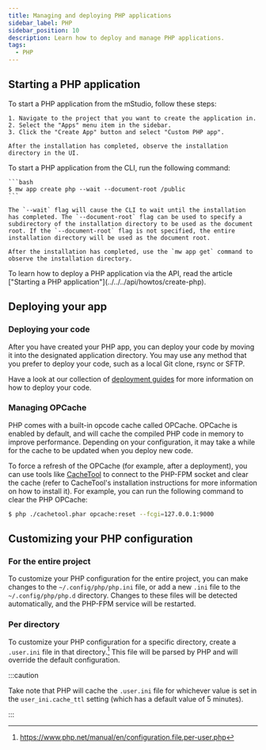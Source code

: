 ```yaml
---
title: Managing and deploying PHP applications
sidebar_label: PHP
sidebar_position: 10
description: Learn how to deploy and manage PHP applications.
tags:
  - PHP
---
```



## Starting a PHP application

<Tabs groupId="access-mode">
  <TabItem value="gui" label="mStudio UI">
    To start a PHP application from the mStudio, follow these steps:

    1. Navigate to the project that you want to create the application in.
    2. Select the "Apps" menu item in the sidebar.
    3. Click the "Create App" button and select "Custom PHP app".

    After the installation has completed, observe the installation directory in the UI.

  </TabItem>
  <TabItem value="cli" label="CLI">
    To start a PHP application from the CLI, run the following command:

    ```bash
    $ mw app create php --wait --document-root /public
    ```

    The `--wait` flag will cause the CLI to wait until the installation has completed. The `--document-root` flag can be used to specify a subdirectory of the installation directory to be used as the document root. If the `--document-root` flag is not specified, the entire installation directory will be used as the document root.

    After the installation has completed, use the `mw app get` command to observe the installation directory.

  </TabItem>
  <TabItem value="api" label="API">
    To learn how to deploy a PHP application via the API, read the article ["Starting a PHP application"](../../../api/howtos/create-php).
  </TabItem>
</Tabs>

## Deploying your app

### Deploying your code

After you have created your PHP app, you can deploy your code by moving it into the designated application directory. You may use any method that you prefer to deploy your code, such as a local Git clone, rsync or SFTP.

Have a look at our collection of [deployment guides](/docs/v2/category/deployment-guides) for more information on how to deploy your code.

### Managing OPCache

PHP comes with a built-in opcode cache called OPCache. OPCache is enabled by default, and will cache the compiled PHP code in memory to improve performance. Depending on your configuration, it may take a while for the cache to be updated when you deploy new code.

To force a refresh of the OPCache (for example, after a deployment), you can use tools like [CacheTool](https://github.com/gordalina/cachetool) to connect to the PHP-FPM socket and clear the cache (refer to CacheTool's installation instructions for more information on how to install it). For example, you can run the following command to clear the PHP OPCache:

```bash
$ php ./cachetool.phar opcache:reset --fcgi=127.0.0.1:9000
```

## Customizing your PHP configuration

### For the entire project

To customize your PHP configuration for the entire project, you can make changes to the `~/.config/php/php.ini` file, or add a new `.ini` file to the `~/.config/php/php.d` directory. Changes to these files will be detected automatically, and the PHP-FPM service will be restarted.

### Per directory

To customize your PHP configuration for a specific directory, create a `.user.ini` file in that directory.[^1] This file will be parsed by PHP and will override the default configuration.

:::caution

Take note that PHP will cache the `.user.ini` file for whichever value is set in the `user_ini.cache_ttl` setting (which has a default value of 5 minutes).

:::

[^1]: https://www.php.net/manual/en/configuration.file.per-user.php
